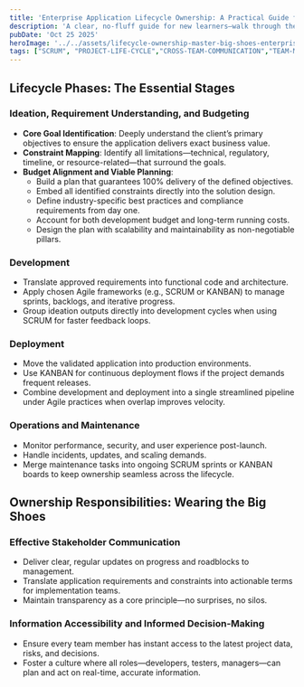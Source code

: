 ```yaml
---
title: 'Enterprise Application Lifecycle Ownership: A Practical Guide for New Learners'
description: 'A clear, no-fluff guide for new learners—walk through the must-know phases of enterprise application lifecycle, from sharp ideation and budgeting to smooth deployment and ongoing care. Learn how ownership means clear communication, total transparency, and keeping every team member informed—so the app delivers 100% of the goal, respects constraints, and stays scalable and maintainable. Built on proven Agile frameworks, this is your roadmap to owning the full journey.'
pubDate: 'Oct 25 2025'
heroImage: '../../assets/lifecycle-ownership-master-big-shoes-enterprise-apps.png'
tags: ["SCRUM", "PROJECT-LIFE-CYCLE","CROSS-TEAM-COMMUNICATION","TEAM-MANAGEMETN"]
---
```


## Lifecycle Phases: The Essential Stages

### Ideation, Requirement Understanding, and Budgeting
- **Core Goal Identification**: Deeply understand the client’s primary objectives to ensure the application delivers exact business value.
- **Constraint Mapping**: Identify all limitations—technical, regulatory, timeline, or resource-related—that surround the goals.
- **Budget Alignment and Viable Planning**:
  - Build a plan that guarantees 100% delivery of the defined objectives.
  - Embed all identified constraints directly into the solution design.
  - Define industry-specific best practices and compliance requirements from day one.
  - Account for both development budget and long-term running costs.
  - Design the plan with scalability and maintainability as non-negotiable pillars.

### Development
- Translate approved requirements into functional code and architecture.
- Apply chosen Agile frameworks (e.g., SCRUM or KANBAN) to manage sprints, backlogs, and iterative progress.
- Group ideation outputs directly into development cycles when using SCRUM for faster feedback loops.

### Deployment
- Move the validated application into production environments.
- Use KANBAN for continuous deployment flows if the project demands frequent releases.
- Combine development and deployment into a single streamlined pipeline under Agile practices when overlap improves velocity.

### Operations and Maintenance
- Monitor performance, security, and user experience post-launch.
- Handle incidents, updates, and scaling demands.
- Merge maintenance tasks into ongoing SCRUM sprints or KANBAN boards to keep ownership seamless across the lifecycle.

## Ownership Responsibilities: Wearing the Big Shoes

### Effective Stakeholder Communication
- Deliver clear, regular updates on progress and roadblocks to management.
- Translate application requirements and constraints into actionable terms for implementation teams.
- Maintain transparency as a core principle—no surprises, no silos.

### Information Accessibility and Informed Decision-Making
- Ensure every team member has instant access to the latest project data, risks, and decisions.
- Foster a culture where all roles—developers, testers, managers—can plan and act on real-time, accurate information.

